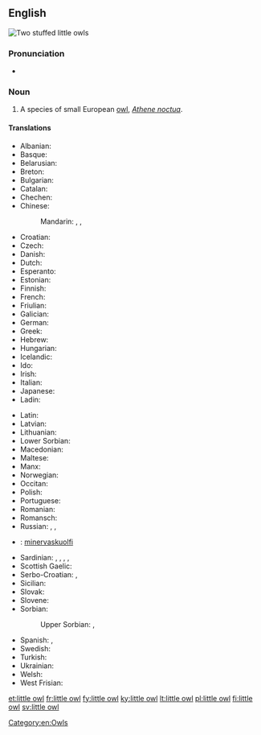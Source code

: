 ==English==
[[Image:Kirkeugle.jpg|thumb|Two stuffed '''little owls''']]
{{wikipedia}}
{{wikispecies|Athene noctua}}
===Pronunciation===
* {{IPA|/ˈlɪtəl ɑʊl/|lang=en}}

===Noun===
{{en-noun|head=[[little]] [[owl]]}}

# A species of small European [[owl]], ''[[Athene noctua]]''.

====Translations====
{{trans-top|species of owl}}
* Albanian: {{t|sq|kukuvajka}}
* Basque: {{t|eu|mozolo}}
* Belarusian: {{t|be|[[дамавы́]] [[сыч]]|m|sc=Cyrl}}
* Breton: {{t|br|kaouenn vihan}}
* Bulgarian: {{t|bg|[[обикновена]] [[кукумявка]]|f|tr=obiknovéna kukumjávka|sc=Cyrl}}
* Catalan: {{t-check|ca|[[mussol]] [[comú]]}} <!-- was "[[mussol]] [[comú]]" - assumed sum-of-parts; if an idiom, remove the wikilinks to the individual words. see [[User:Kephir/gadgets/xte#Translation_fixing]] -->
* Chechen: {{t|ce|жима бухIа}}
* Chinese:
*: Mandarin: {{t+|cmn|梟|tr=xiāo|sc=Hani}}, {{t|cmn|小鴞|sc=Hani}}, {{t|cmn|小鸮|tr=xiǎoxiāo|sc=Hani}}
* Croatian: {{t|sh|sivi čuk}}
* Czech: {{t|cs|sýček|m}}
* Danish: {{t|da|kirkeugle}}
* Dutch: {{t+|nl|steenuil|m}}
* Esperanto: {{t|eo|noktuo}}
* Estonian: {{t|et|kivikakk}}
* Finnish: {{t+|fi|minervanpöllö}}
* French: {{t+|fr|chevêche|f}}
* Friulian: {{t|fur|civuite}}
* Galician: {{t|gl|moucho}}
* German: {{t+|de|Steinkauz|m}}
* Greek: {{t+|el|κουκουβάγια|f|tr=koukouvágia|sc=Grek}}
* Hebrew: {{t+|he|כוס|m|tr=kos|sc=Hebr}}
* Hungarian: {{t+|hu|kuvik}}
* Icelandic: {{t|is|kattugla}}
* Ido: {{t+|io|huo}}
* Irish: {{t|ga|ulchabhán beag}}
* Italian: {{t+|it|civetta|f}}
* Japanese: {{t|ja|コキンメフクロウ|tr=kokinme fukurō|sc=Jpan}}
* Ladin: {{t|lld|ciuita}}
{{trans-mid}}
* Latin: {{t|la|Athene noctua|f}}
* Latvian: {{t|lv|mājas apogs}}
* Lithuanian: {{t+|lt|pelėdikė}}
* Lower Sorbian: {{t|dsb|sowka}}
* Macedonian: {{t|mk|кукумјавка|f|tr=kukumjávka}}
* Maltese: {{t|mt|kokka tat-tikki}}
* Manx: {{t|gv|hullad veg|f}}
* Norwegian: {{t|no|kirkeugle}}
* Occitan: {{t+|oc|cavèca}}
* Polish: {{t|pl|pójdźka|f}}
* Portuguese: {{t|pt|mocho galego|m}}
* Romanian: {{t|ro|cucuveaua}}
* Romansch: {{t|rm|tschuetta da la mort}}
* Russian: {{t|ru|[[домовый]] [[сыч]]|m|tr=domóvyj syč|sc=Cyrl}}, {{t+|ru|сыч|m|sc=Cyrl}}, {{t+|ru|фи́лин|m|sc=Cyrl}}
* {{ttbc|se}}<!-- check that this translation is correct -->: [[minervaskuolfi]]
* Sardinian: {{t|sc|stria}}, {{t|sc|istria}}, {{t|sc|puzone de s’istria}}, {{t|sc|tirulia}}, {{t|sc|cuccumeu}}
* Scottish Gaelic: {{t|gd|comhachag-bheag|f}}
* Serbo-Croatian: {{t|sh|кукумавка|f}}, {{t|sh|kukumavka|f}}
* Sicilian: {{t+|scn|cucca|f}}
* Slovak: {{t|sk|kuvik plačlivý|m}}
* Slovene: {{t|sl|čuk|m}}
* Sorbian:
*: Upper Sorbian: {{t|hsb|kulišk|m}}, {{t|hsb|sowka|f}}
* Spanish: {{t|es|mochuelo europeo|m}}, {{t|es|mochuelo común|m}}
* Swedish: {{t+|sv|minervauggla}}
* Turkish: {{t+|tr|kukumav}}
* Ukrainian: {{t|uk|[[сич]] [[хатній]]|m|tr=syč xátnij|sc=Cyrl}}
* Welsh: {{t|cy|tylluan fach}}
* West Frisian: {{t|fy|stienûltsje}}
{{trans-bottom}}

[[Category:en:Owls]]

[[et:little owl]]
[[fr:little owl]]
[[fy:little owl]]
[[ky:little owl]]
[[lt:little owl]]
[[pl:little owl]]
[[fi:little owl]]
[[sv:little owl]]